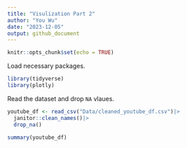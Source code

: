 ```yaml
---
title: "Visulization Part 2"
author: "You Wu"
date: "2023-12-05"
output: github_document
---
```


```r
knitr::opts_chunk$set(echo = TRUE)
```
Load necessary packages.
```r
library(tidyverse)
library(plotly)
```
Read the dataset and drop `NA` vlaues.
```r
youtube_df <- read_csv("Data/cleaned_youtube_df.csv")|>
  janitor::clean_names()|>
  drop_na()
```

```r
summary(youtube_df)
```

